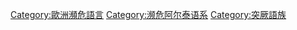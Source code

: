 [[Category:歐洲瀕危語言|Category:歐洲瀕危語言]]
[[Category:濒危阿尔泰语系|Category:濒危阿尔泰语系]]
[[Category:突厥語族|Category:突厥語族]]
